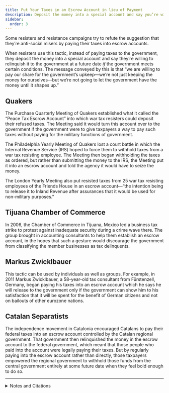 ```yaml
---
title: Put Your Taxes in an Escrow Account in lieu of Payment
description: Deposit the money into a special account and say you’re willing to relinquish it to the government if the government meets certain conditions.
sidebar:
  order: 3
---
```


Some resisters and resistance campaigns try to refute the suggestion that they’re anti-social misers by paying their taxes into escrow accounts.

When resisters use this tactic, instead of paying taxes to the government, they deposit the money into a special account and say they’re willing to relinquish it to the government at a future date *if* the government meets certain conditions.
The message conveyed by this is that “we are willing to pay our share for the government’s upkeep—we’re not just keeping the money for ourselves—but we’re not going to let the government have the money until it shapes up.”

## <Badge text="Examples" size="medium" /> Quakers

The Purchase Quarterly Meeting of Quakers established what it called the “Peace Tax Escrow Account” into which war tax resisters could deposit their refused taxes.
The Meeting said it would turn this account over to the government if the government were to give taxpayers a way to pay such taxes without paying for the military functions of government.

The Philadelphia Yearly Meeting of Quakers lost a court battle in which the Internal Revenue Service (IRS) hoped to force them to withhold taxes from a war tax resisting employee.
The Meeting then began withholding the taxes as ordered, but rather than submitting the money to the IRS, the Meeting put it into an escrow account and told the agency it would have to seize the money.

The London Yearly Meeting also put resisted taxes from 25 war tax resisting employees of the Friends House in an escrow account—“the intention being to release it to Inland Revenue after assurances that it would be used for non-military purposes.”

## <Badge text="Example" size="medium" /> Tijuana Chamber of Commerce

In 2006, the Chamber of Commerce in Tijuana, Mexico led a business tax strike to protest against inadequate security during a crime wave there.
The group brought in accounting consultants to help them establish an escrow account, in the hopes that such a gesture would discourage the government from classifying the member businesses as tax delinquents.

## <Badge text="Example" size="medium" /> Markus Zwicklbauer

This tactic can be used by individuals as well as groups.
For example, in 2011 Markus Zwicklbauer, a 58-year-old tax consultant from Fürstenzell, Germany, began paying his taxes into an escrow account which he says he will release to the government only if the government can show him to his satisfaction that it will be spent for the benefit of German citizens and not on bailouts of other eurozone nations.

## <Badge text="Example" size="medium" /> Catalan Separatists

The independence movement in Catalonia encouraged Catalans to pay their federal taxes into an escrow account controlled by the Catalan regional government.
That government then relinquished the money in the escrow account to the federal government, which meant that those people who paid into the account were legally paying their taxes.
But by regularly paying into the escrow account rather than directly, those taxpayers empowered the regional government to withhold those funds from the central government entirely at some future date when they feel bold enough to do so.

---

<details>
<summary>Notes and Citations</summary>

* “I.R.S. Sues Quaker Group” <i>New York Times</i> 27 July 2003
* “World of Friends” <i>Friends Journal</i> 15 November 1982, pp. 24–25
* Corpus, Aline “Retendrá la Canaco impuestos en Tijuana” <i>El Norte</i> 22 September 2006
* Wilhelm, Hannah “German Taxpayer Won’t Pay Up If His Money Goes to Greece” <i>Suddeutsche Zeitung</i> 26 September 2011
* Duarte, Estaban “Catalan Tax Rebels Dig In for Battle to Escape From Spain” <i>Bloomberg</i> 27 February 2015

</details>
